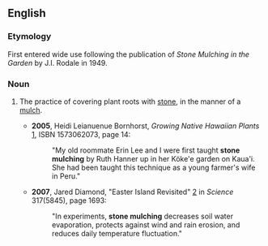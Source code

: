 ==English==
===Etymology===

First entered wide use following the publication of ''Stone Mulching in the Garden'' by J.I. Rodale in 1949.

===Noun===
{{en-noun|head=[[stone]] [[mulching]]|-}}

# {{context|horticulture}} The practice of covering plant roots with [[stone]], in the manner of a [[mulch]].
#*'''2005''',  Heidi Leianuenue Bornhorst, ''Growing Native Hawaiian Plants'' [http://books.google.com/books?id=n-OESYDpr6wC&pg=PA14], ISBN 1573062073, page 14:
#*:"My old roommate Erin Lee and I were first taught '''stone mulching''' by Ruth Hanner up in her Köke'e garden on Kaua'i. She had been taught this technique as a young farmer's wife in Peru."
#*'''2007''', Jared Diamond, "Easter Island Revisited" [http://www.sciencemag.org/cgi/content/full/317/5845/1692] in ''Science'' 317(5845), page 1693:
#*:"In experiments, '''stone mulching''' decreases soil water evaporation, protects against wind and rain erosion, and reduces daily temperature fluctuation."